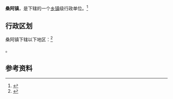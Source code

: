 {{中国乡级行政区|37/15/25/102/000}}

'''桑阿镇'''，是{{PRC admin/fullname|37/15/25/102/000|3}}下辖的一个[[乡镇|乡镇]]级行政单位。<ref>{{PRC admin/ref sgc|{{PRC admin/parent|37/15/25/102/000}}}}</ref>

== 行政区划 ==

桑阿镇下辖以下地区：<ref>{{PRC admin/ref sgc|37/15/25/102/000}}</ref>

{{PRC admin/children|37/15/25/102/000}}。

== 参考资料 ==

{{reflist}}

{{行政区划小作品}}
{{PRC admin/navcat|37/15/25/102/000}}